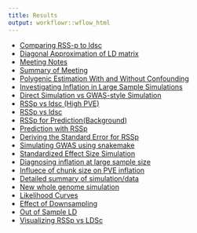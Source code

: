 ```yaml
---
title: Results
output: workflowr::wflow_html
---
```



* [Comparing RSS-p to ldsc](chr_2.html)
* [Diagonal Approximation of LD matrix](IndependenceCheck.html)
* [Meeting Notes](Meeting_Notes.html)
* [Summary of Meeting](MeetingSummary1.html)
* [Polygenic Estimation With and Without Confounding](PolygenicEstimation.html)
* [Investigating Inflation in Large Sample Simulations](RSSp_Large_Simulation.html)
* [Direct Simulation vs GWAS-style Simulation](RSSp_ldsc_gwas_direct_noConfounding.html)
* [RSSp vs ldsc (High PVE)](RSSp_ldsc_highPVE.html)
* [RSSp vs ldsc](RSSp_ldsc.html)
* [RSSp for Prediction(Background)](RSSp_Posterior.html)
* [Prediction with RSSp](RSSp_Prediction.html)
* [Deriving the Standard Error for RSSp](RSSP_standard_error.html)
* [Simulating GWAS using snakemake](simulatingGWAS.html)
* [Standardized Effect Size Simulation](simulation.html)
* [Diagnosing inflation at large sample size](RSSp_Large_Simulation.html)
* [Influece of chunk size on PVE inflation](RSSp_Chunksize_Investigation.html)
* [Detailed summary of simulation/data](SimulationPipeline.html)
* [New whole genome simulation](New_WholeGenome.html)
* [Likelihood Curves](lnzDist.html)
* [Effect of Downsampling](DownsamplingResults2.html)
* [Out of Sample LD](OutOfSampleLD.html)
* [Visualizing RSSp vs LDSc](ConfoundingAdj.html)



